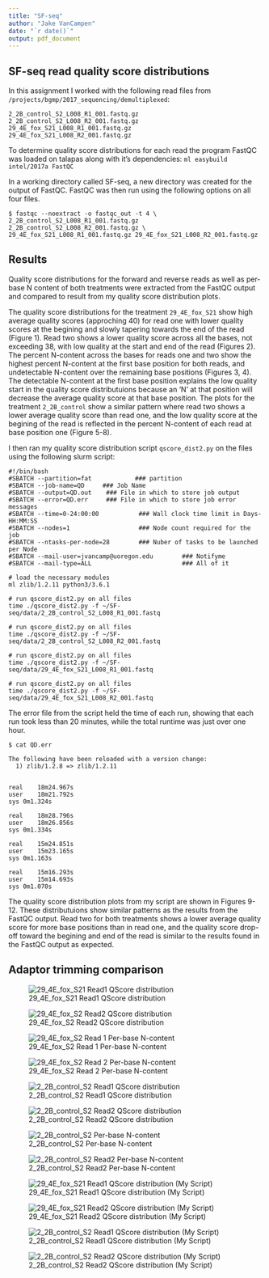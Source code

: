 ```yaml
---
title: "SF-seq"
author: "Jake VanCampen"
date: "`r date()`"
output: pdf_document
---
```



## SF-seq read quality score distributions

In this assignment I worked with the following read files from `/projects/bgmp/2017_sequencing/demultiplexed`: 

```
2_2B_control_S2_L008_R1_001.fastq.gz
2_2B_control_S2_L008_R2_001.fastq.gz
29_4E_fox_S21_L008_R1_001.fastq.gz
29_4E_fox_S21_L008_R2_001.fastq.gz
```

To determine quality score distributions for each read the program FastQC was loaded on talapas along with it's dependencies: 
`ml easybuild intel/2017a FastQC`


In a working directory called SF-seq, a new directory was created for the output of FastQC. FastQC was then run using the following options on all four files. 

```
$ fastqc --noextract -o fastqc_out -t 4 \
2_2B_control_S2_L008_R1_001.fastq.gz 2_2B_control_S2_L008_R2_001.fastq.gz \
29_4E_fox_S21_L008_R1_001.fastq.gz 29_4E_fox_S21_L008_R2_001.fastq.gz
```

## Results 

Quality score distributions for the forward and reverse reads as well as per-base N content of both treatments were extracted from the FastQC output and compared to result from my quality score distribution plots.

The quality score distributions for the treatment `29_4E_fox_S21` show high average quality scores (approching 40) for read one with lower quality scores at the begining and slowly tapering towards the end of the read (Figure 1). Read two shows a lower quality score across all the bases, not exceeding 38, with low quality at the start and end of the read (Figures 2). The percent N-content across the bases for reads one and two show the highest percent N-content at the first base position for both reads, and undetectable N-content over the remaining base positions (Figures 3, 4). The detectable N-content at the first base position explains the low quality start in the quality score distributuions because an 'N' at that position will decrease the average quality score at that base position. The plots for the treatment `2_2B_control` show a similar pattern where read two shows a lower average quality score than read one, and the low quality score at the begining of the read is reflected in the percent N-content of each read at base position one (Figure 5-8). 


I then ran my quality score distribution script `qscore_dist2.py` on the files using the following slurm script:
```
#!/bin/bash
#SBATCH --partition=fat            ### partition
#SBATCH --job-name=QD     ### Job Name
#SBATCH --output=QD.out    ### File in which to store job output
#SBATCH --error=QD.err     ### File in which to store job error messages
#SBATCH --time=0-24:00:00           ### Wall clock time limit in Days-HH:MM:SS
#SBATCH --nodes=1                   ### Node count required for the job
#SBATCH --ntasks-per-node=28        ### Nuber of tasks to be launched per Node
#SBATCH --mail-user=jvancamp@uoregon.edu        ### Notifyme
#SBATCH --mail-type=ALL                         ### All of it

# load the necessary modules
ml zlib/1.2.11 python3/3.6.1

# run qscore_dist2.py on all files
time ./qscore_dist2.py -f ~/SF-seq/data/2_2B_control_S2_L008_R1_001.fastq

# run qscore_dist2.py on all files
time ./qscore_dist2.py -f ~/SF-seq/data/2_2B_control_S2_L008_R2_001.fastq

# run qscore_dist2.py on all files
time ./qscore_dist2.py -f ~/SF-seq/data/29_4E_fox_S21_L008_R1_001.fastq

# run qscore_dist2.py on all files
time ./qscore_dist2.py -f ~/SF-seq/data/29_4E_fox_S21_L008_R2_001.fastq

```

The error file from the script held the time of each run, showing that each run took less than 20 minutes, while the total runtime was just over one hour.

```
$ cat QD.err

The following have been reloaded with a version change:
  1) zlib/1.2.8 => zlib/1.2.11


real	18m24.967s
user	18m21.792s
sys	0m1.324s

real	18m28.796s
user	18m26.856s
sys	0m1.334s

real	15m24.851s
user	15m23.165s
sys	0m1.163s

real	15m16.293s
user	15m14.693s
sys	0m1.070s
```

The quality score distribution plots from my script are shown in Figures 9-12. These distributuions show similar patterns as the results from the FastQC output. Read two for both treatments shows a lower average quality score for more base positions than in read one, and the quality score drop-off toward the begining and end of the read is similar to the results found in the FastQC output as expected. 


## Adaptor trimming comparison





![29_4E_fox_S21 Read1 QScore distribution](/Users/JakeVanCampen/Documents/SF_seq/fastqc_out/29_4E_fox_S21_L008_R1_001_fastqc/Images/per_base_quality.png) 


![29_4E_fox_S2 Read2 QScore distribution](/Users/JakeVanCampen/Documents/SF_seq/fastqc_out/29_4E_fox_S21_L008_R2_001_fastqc/Images/per_base_quality.png)

![29_4E_fox_S2 Read 1 Per-base N-content](/Users/JakeVanCampen/Documents/SF_seq/fastqc_out/29_4E_fox_S21_L008_R1_001_fastqc/Images/per_base_n_content.png)

![29_4E_fox_S2 Read 2 Per-base N-content](/Users/JakeVanCampen/Documents/SF_seq/fastqc_out/29_4E_fox_S21_L008_R2_001_fastqc/Images/per_base_n_content.png)


![2_2B_control_S2 Read1 QScore distribution](/Users/JakeVanCampen/Documents/SF_seq/fastqc_out/2_2B_control_S2_L008_R1_001_fastqc/Images/per_base_quality.png)

![2_2B_control_S2 Read2 QScore distribution](/Users/JakeVanCampen/Documents/SF_seq/fastqc_out/2_2B_control_S2_L008_R2_001_fastqc/Images/per_base_quality.png)

![2_2B_control_S2 Per-base N-content](/Users/JakeVanCampen/Documents/SF_seq/fastqc_out/2_2B_control_S2_L008_R1_001_fastqc/Images/per_base_n_content.png)

![2_2B_control_S2 Read2 Per-base N-content](/Users/JakeVanCampen/Documents/SF_seq/fastqc_out/2_2B_control_S2_L008_R2_001_fastqc/Images/per_base_n_content.png)


![29_4E_fox_S21 Read1 QScore distribution (My Script)](/Users/JakeVanCampen/Documents/SF_seq/my_script_out/29_4E_fox_S21_L008_R1_001.fastq_dist1.png)

![29_4E_fox_S21 Read2 QScore distribution (My Script)](/Users/JakeVanCampen/Documents/SF_seq/my_script_out/29_4E_fox_S21_L008_R2_001.fastq_dist1.png)

![2_2B_control_S2 Read1 QScore distribution (My Script)](/Users/JakeVanCampen/Documents/SF_seq/my_script_out/2_2B_control_S2_L008_R1_001.fastq_dist1.png)


![2_2B_control_S2 Read2 QScore distribution (My Script)](/Users/JakeVanCampen/Documents/SF_seq/my_script_out/2_2B_control_S2_L008_R2_001.fastq_dist1.png)




